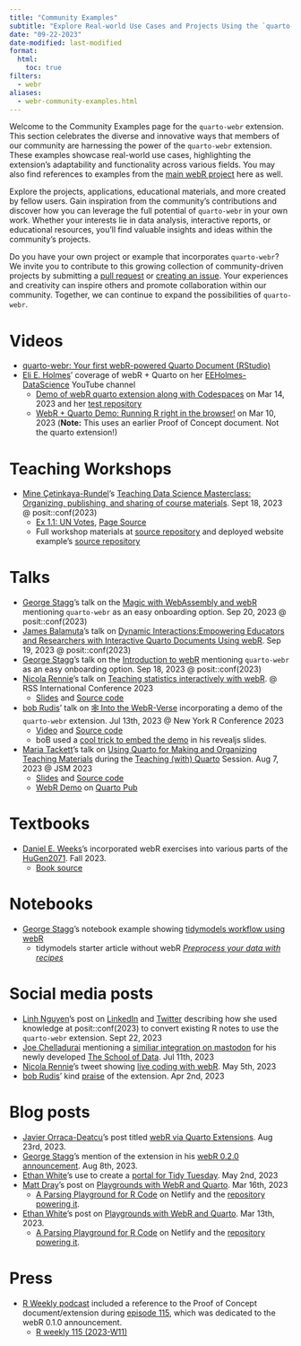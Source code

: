 ```yaml
---
title: "Community Examples"
subtitle: "Explore Real-world Use Cases and Projects Using the `quarto-webr` Extension"
date: "09-22-2023"
date-modified: last-modified
format: 
  html:
    toc: true
filters:
  - webr
aliases:
  - webr-community-examples.html
---
```


Welcome to the Community Examples page for the `quarto-webr` extension. This section celebrates the diverse and innovative ways that members of our community are harnessing the power of the `quarto-webr` extension. These examples showcase real-world use cases, highlighting the extension's adaptability and functionality across various fields. You may also find references to examples from the [main webR project](https://webr.r-wasm.org/) here as well.

Explore the projects, applications, educational materials, and more created by fellow users. Gain inspiration from the community's contributions and discover how you can leverage the full potential of `quarto-webr` in your own work. Whether your interests lie in data analysis, interactive reports, or educational resources, you'll find valuable insights and ideas within the community's projects.

Do you have your own project or example that incorporates `quarto-webr`? We invite you to contribute to this growing collection of community-driven projects by submitting a [pull request](https://github.com/coatless/quarto-webr/edit/main/docs/qwebr-community-examples.qmd) or [creating an issue](https://github.com/coatless/quarto-webr/issues/new?assignees=&labels=community-example&projects=&template=community-example.yml&title=%5BExample%5D%3A+). Your experiences and creativity can inspire others and promote collaboration within our community. Together, we can continue to expand the possibilities of `quarto-webr`.

# Videos

- [quarto-webr: Your first webR-powered Quarto Document (RStudio)](https://www.youtube.com/watch?v=DoRR2S5lLvk)
- [Eli E. Holmes](https://eeholmes.github.io/)' coverage of webR + Quarto on her [EEHolmes-DataScience](https://www.youtube.com/@eeholmes-datascience4849) YouTube channel
  - [Demo of webR quarto extension along with Codespaces](https://www.youtube.com/watch?v=hVLF98HP6Sw) on Mar 14, 2023 and her [test repository](https://github.com/eeholmes/test-webr)
  - [WebR + Quarto Demo: Running R right in the browser!](https://www.youtube.com/watch?v=g_2ogFn2XrY) on Mar 10, 2023 (**Note:** This uses an earlier Proof of Concept document. Not the quarto extension!)

# Teaching Workshops

- [Mine Çetinkaya-Rundel](https://mine-cr.com/)'s [Teaching Data Science Masterclass: Organizing, publishing, and sharing of course materials](https://posit-conf-2023.github.io/teach-ds-masterclass/materials/course-materials). Sept 18, 2023 @ posit::conf(2023)
  - [Ex 1.1: UN Votes](https://data-sci-101.github.io/ae/ae-01-unvotes.html), [Page Source](https://github.com/data-sci-101/data-sci-101.github.io/blob/main/ae/ae-01-unvotes.qmd)
  - Full workshop materials at [source repository](https://github.com/posit-conf-2023/teach-ds-masterclass) and deployed website example's [source repository](https://github.com/data-sci-101/data-sci-101.github.io)

# Talks

- [George Stagg](https://gws.phd)'s talk on the [Magic with WebAssembly and webR](https://gws.quarto.pub/magic-with-wasm-and-webr/#/title-slide) mentioning `quarto-webr` as an easy onboarding option. Sep 20, 2023 @ posit::conf(2023)
- [James Balamuta](http://thecoatlessprofessor.com/)'s talk on [Dynamic Interactions:Empowering Educators and Researchers with Interactive Quarto Documents Using webR](https://assets.thecoatlessprofessor.com/talks/quarto-webr-posit-conf-23-talk.pdf). Sep 19, 2023 @ posit::conf(2023)
- [George Stagg](https://gws.phd)'s talk on the [Introduction to webR](https://gws.quarto.pub/introduction-to-webr-2023/#/title-slide) mentioning `quarto-webr` as an easy onboarding option. Sep 18, 2023 @ posit::conf(2023)
- [Nicola Rennie](https://nrennie.rbind.io/)'s talk on [Teaching statistics interactively with webR](https://nrennie.rbind.io/talks/rss-conference-teaching-webr/). @ RSS International Conference 2023
  - [Slides](https://teaching-with-webr.netlify.app/#/title-slide) and [Source code](https://github.com/nrennie/teaching-with-webR)
- [bob Rudis](https://rud.is/)' talk on [🕸️ Into the WebR-Verse](https://github.com/hrbrmstr/2023-nyr-webr) incorporating a demo of the `quarto-webr` extension. Jul 13th, 2023 @ New York R Conference 2023
  - [Video](https://www.youtube.com/watch?v=inpwcTUmBDY&list=PLlzRFZmxVl9RYNkA-lRUxloDYrd1Bhln9&index=8) and [Source code](https://github.com/hrbrmstr/2023-nyr-webr)
  - boB used a [cool trick to embed the demo](https://github.com/coatless/quarto-webr/issues/14#issuecomment-1634944155) in his revealjs slides.
- [Maria Tackett](https://maria-tackett.netlify.app/)'s talk on [Using Quarto for Making and Organizing Teaching Materials](https://mine-cetinkaya-rundel.github.io/teach-with-quarto/talks/5-teaching-materials/) during the [Teaching (with) Quarto](https://mine-cetinkaya-rundel.github.io/teach-with-quarto/) Session. Aug 7, 2023 @ JSM 2023
  - [Slides](https://mine-cetinkaya-rundel.github.io/teach-with-quarto/talks/5-teaching-materials/) and [Source code](https://github.com/mine-cetinkaya-rundel/teach-with-quarto/tree/main/talks/5-teaching-materials)
  - [WebR Demo](https://maria.quarto.pub/webr-demo/) on [Quarto Pub](https://quarto.pub)

# Textbooks

- [Daniel E. Weeks](https://www.sph.pitt.edu/directory/daniel-weeks)'s incorporated webR exercises into various parts of the [HuGen2071](https://danieleweeks.github.io/HuGen2071). Fall 2023.
  - [Book source](https://github.com/DanielEWeeks/HuGen2071)

# Notebooks

- [George Stagg](https://gws.phd/)'s notebook example showing [tidymodels workflow using webR](https://gws.quarto.pub/introduction-to-webr-2023/demo.html)
   - tidymodels starter article without webR [_Preprocess your data with recipes_](https://www.tidymodels.org/start/recipes/)

# Social media posts

- [Linh Nguyen](https://nguyenllpsych.github.io/)'s post on [LinkedIn](https://www.linkedin.com/posts/nguyenllpsych_positconf2023-activity-7111101659509899265-CTay?utm_source=share&utm_medium=member_desktop) and [Twitter](https://twitter.com/nguyenllpsych/status/1705357201400066141) describing how she used knowledge at posit::conf(2023) to convert existing R notes to use the `quarto-webr` extension. Sept 22, 2023
- [Joe Chelladurai](https://joechelladurai.com/) mentioning a [similiar integration on mastodon](https://mastodon.social/@joe_chelladurai@fosstodon.org/110699434655070719) for his newly developed [The School of Data](https://www.theschoolofdata.org/). Jul 11th, 2023
- [Nicola Rennie](https://nrennie.rbind.io/)'s tweet showing [live coding with webR](https://twitter.com/nrennie35/status/1654509541499850752). May 5th, 2023
- [bob Rudis](https://rud.is/)' kind [praise](https://mastodon.social/@hrbrmstr/110130242863636605) of the extension. Apr 2nd, 2023

# Blog posts

- [Javier Orraca-Deatcu](https://www.javierorracadeatcu.com/)'s post titled [webR via Quarto Extensions](https://www.javierorracadeatcu.com/posts/2023-08-23-webr-via-quarto-extensions/). Aug 23rd, 2023.
- [George Stagg](https://gws.phd/)'s mention of the extension in his [webR 0.2.0 announcement](https://www.tidyverse.org/blog/2023/08/webr-0-2-0/). Aug 8th, 2023.
- [Ethan White](https://www.weecology.org/author/ethan-white/)'s use to create a [portal for Tidy Tuesday](https://tidytuesday.weecology.org/). May 2nd, 2023
- [Matt Dray](https://www.matt-dray.com/)'s post on [Playgrounds with WebR and Quarto](https://www.rostrum.blog/posts/2023-03-16-webr-quarto/). Mar 16th, 2023
  - [A Parsing Playground for R Code](https://webr-parse-test.netlify.app/) on Netlify and the [repository powering it](https://github.com/matt-dray/webr-parse-test).
- [Ethan White](https://www.weecology.org/author/ethan-white/)'s post on [Playgrounds with WebR and Quarto](https://jabberwocky.weecology.org/2023/03/13/a-brief-introduction-to-using-webr-and-quarto-for-client-side-interactive-lesson-material/). Mar 13th, 2023.
  - [A Parsing Playground for R Code](https://webr-parse-test.netlify.app/) on Netlify and the [repository powering it](https://github.com/matt-dray/webr-parse-test).

# Press

- [R Weekly podcast](https://rweekly.fireside.fm) included a reference to the Proof of Concept document/extension during [episode 115](https://rweekly.fireside.fm/115?t=763), which was dedicated to the webR 0.1.0 announcement.
   - [R weekly 115 (2023-W11)](https://rweekly.org/2023-W11.html)
